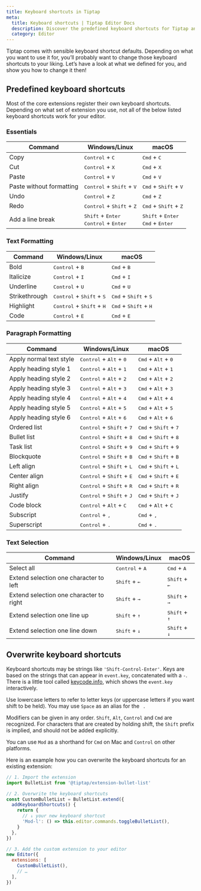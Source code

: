 ```yaml
---
title: Keyboard shortcuts in Tiptap
meta:
  title: Keyboard shortcuts | Tiptap Editor Docs
  description: Discover the predefined keyboard shortcuts for Tiptap and learn how to customize these shortcuts to fit your editing needs.
  category: Editor
---
```


Tiptap comes with sensible keyboard shortcut defaults. Depending on what you want to use it for, you’ll probably want to change those keyboard shortcuts to your liking. Let’s have a look at what we defined for you, and show you how to change it then!

## Predefined keyboard shortcuts

Most of the core extensions register their own keyboard shortcuts. Depending on what set of extension you use, not all of the below listed keyboard shortcuts work for your editor.

### Essentials

| Command                  | Windows/Linux                                                                  | macOS                                                                      |
| ------------------------ | ------------------------------------------------------------------------------ | -------------------------------------------------------------------------- |
| Copy                     | <kbd>Control</kbd> + <kbd>C</kbd>                                              | <kbd>Cmd</kbd> + <kbd>C</kbd>                                              |
| Cut                      | <kbd>Control</kbd> + <kbd>X</kbd>                                              | <kbd>Cmd</kbd> + <kbd>X</kbd>                                              |
| Paste                    | <kbd>Control</kbd> + <kbd>V</kbd>                                              | <kbd>Cmd</kbd> + <kbd>V</kbd>                                              |
| Paste without formatting | <kbd>Control</kbd> + <kbd>Shift</kbd> + <kbd>V</kbd>                           | <kbd>Cmd</kbd> + <kbd>Shift</kbd> + <kbd>V</kbd>                           |
| Undo                     | <kbd>Control</kbd> + <kbd>Z</kbd>                                              | <kbd>Cmd</kbd> + <kbd>Z</kbd>                                              |
| Redo                     | <kbd>Control</kbd> + <kbd>Shift</kbd> + <kbd>Z</kbd>                           | <kbd>Cmd</kbd> + <kbd>Shift</kbd> + <kbd>Z</kbd>                           |
| Add a line break         | <kbd>Shift</kbd> + <kbd>Enter</kbd><br /><kbd>Control</kbd> + <kbd>Enter</kbd> | <kbd>Shift</kbd> + <kbd>Enter</kbd><br /><kbd>Cmd</kbd> + <kbd>Enter</kbd> |

### Text Formatting

| Command       | Windows/Linux                                        | macOS                                            |
| ------------- | ---------------------------------------------------- | ------------------------------------------------ |
| Bold          | <kbd>Control</kbd> + <kbd>B</kbd>                    | <kbd>Cmd</kbd> + <kbd>B</kbd>                    |
| Italicize     | <kbd>Control</kbd> + <kbd>I</kbd>                    | <kbd>Cmd</kbd> + <kbd>I</kbd>                    |
| Underline     | <kbd>Control</kbd> + <kbd>U</kbd>                    | <kbd>Cmd</kbd> + <kbd>U</kbd>                    |
| Strikethrough | <kbd>Control</kbd> + <kbd>Shift</kbd> + <kbd>S</kbd> | <kbd>Cmd</kbd> + <kbd>Shift</kbd> + <kbd>S</kbd> |
| Highlight     | <kbd>Control</kbd> + <kbd>Shift</kbd> + <kbd>H</kbd> | <kbd>Cmd</kbd> + <kbd>Shift</kbd> + <kbd>H</kbd> |
| Code          | <kbd>Control</kbd> + <kbd>E</kbd>                    | <kbd>Cmd</kbd> + <kbd>E</kbd>                    |

### Paragraph Formatting

| Command                 | Windows/Linux                                        | macOS                                            |
| ----------------------- | ---------------------------------------------------- | ------------------------------------------------ |
| Apply normal text style | <kbd>Control</kbd> + <kbd>Alt</kbd> + <kbd>0</kbd>   | <kbd>Cmd</kbd> + <kbd>Alt</kbd> + <kbd>0</kbd>   |
| Apply heading style 1   | <kbd>Control</kbd> + <kbd>Alt</kbd> + <kbd>1</kbd>   | <kbd>Cmd</kbd> + <kbd>Alt</kbd> + <kbd>1</kbd>   |
| Apply heading style 2   | <kbd>Control</kbd> + <kbd>Alt</kbd> + <kbd>2</kbd>   | <kbd>Cmd</kbd> + <kbd>Alt</kbd> + <kbd>2</kbd>   |
| Apply heading style 3   | <kbd>Control</kbd> + <kbd>Alt</kbd> + <kbd>3</kbd>   | <kbd>Cmd</kbd> + <kbd>Alt</kbd> + <kbd>3</kbd>   |
| Apply heading style 4   | <kbd>Control</kbd> + <kbd>Alt</kbd> + <kbd>4</kbd>   | <kbd>Cmd</kbd> + <kbd>Alt</kbd> + <kbd>4</kbd>   |
| Apply heading style 5   | <kbd>Control</kbd> + <kbd>Alt</kbd> + <kbd>5</kbd>   | <kbd>Cmd</kbd> + <kbd>Alt</kbd> + <kbd>5</kbd>   |
| Apply heading style 6   | <kbd>Control</kbd> + <kbd>Alt</kbd> + <kbd>6</kbd>   | <kbd>Cmd</kbd> + <kbd>Alt</kbd> + <kbd>6</kbd>   |
| Ordered list            | <kbd>Control</kbd> + <kbd>Shift</kbd> + <kbd>7</kbd> | <kbd>Cmd</kbd> + <kbd>Shift</kbd> + <kbd>7</kbd> |
| Bullet list             | <kbd>Control</kbd> + <kbd>Shift</kbd> + <kbd>8</kbd> | <kbd>Cmd</kbd> + <kbd>Shift</kbd> + <kbd>8</kbd> |
| Task list               | <kbd>Control</kbd> + <kbd>Shift</kbd> + <kbd>9</kbd> | <kbd>Cmd</kbd> + <kbd>Shift</kbd> + <kbd>9</kbd> |
| Blockquote              | <kbd>Control</kbd> + <kbd>Shift</kbd> + <kbd>B</kbd> | <kbd>Cmd</kbd> + <kbd>Shift</kbd> + <kbd>B</kbd> |
| Left align              | <kbd>Control</kbd> + <kbd>Shift</kbd> + <kbd>L</kbd> | <kbd>Cmd</kbd> + <kbd>Shift</kbd> + <kbd>L</kbd> |
| Center align            | <kbd>Control</kbd> + <kbd>Shift</kbd> + <kbd>E</kbd> | <kbd>Cmd</kbd> + <kbd>Shift</kbd> + <kbd>E</kbd> |
| Right align             | <kbd>Control</kbd> + <kbd>Shift</kbd> + <kbd>R</kbd> | <kbd>Cmd</kbd> + <kbd>Shift</kbd> + <kbd>R</kbd> |
| Justify                 | <kbd>Control</kbd> + <kbd>Shift</kbd> + <kbd>J</kbd> | <kbd>Cmd</kbd> + <kbd>Shift</kbd> + <kbd>J</kbd> |
| Code block              | <kbd>Control</kbd> + <kbd>Alt</kbd> + <kbd>C</kbd>   | <kbd>Cmd</kbd> + <kbd>Alt</kbd> + <kbd>C</kbd>   |
| Subscript               | <kbd>Control</kbd> + <kbd>,</kbd>                    | <kbd>Cmd</kbd> + <kbd>,</kbd>                    |
| Superscript             | <kbd>Control</kbd> + <kbd>.</kbd>                    | <kbd>Cmd</kbd> + <kbd>.</kbd>                    |

### Text Selection

| Command                                 | Windows/Linux                     | macOS                           |
| --------------------------------------- | --------------------------------- | ------------------------------- |
| Select all                              | <kbd>Control</kbd> + <kbd>A</kbd> | <kbd>Cmd</kbd> + <kbd>A</kbd>   |
| Extend selection one character to left  | <kbd>Shift</kbd> + <kbd>←</kbd>   | <kbd>Shift</kbd> + <kbd>←</kbd> |
| Extend selection one character to right | <kbd>Shift</kbd> + <kbd>→</kbd>   | <kbd>Shift</kbd> + <kbd>→</kbd> |
| Extend selection one line up            | <kbd>Shift</kbd> + <kbd>↑</kbd>   | <kbd>Shift</kbd> + <kbd>↑</kbd> |
| Extend selection one line down          | <kbd>Shift</kbd> + <kbd>↓</kbd>   | <kbd>Shift</kbd> + <kbd>↓</kbd> |

## Overwrite keyboard shortcuts

Keyboard shortcuts may be strings like `'Shift-Control-Enter'`. Keys are based on the strings that can appear in `event.key`, concatenated with a `-`. There is a little tool called [keycode.info](https://keycode.info/), which shows the `event.key` interactively.

Use lowercase letters to refer to letter keys (or uppercase letters if you want shift to be held). You may use `Space` as an alias for the <code> </code>.

Modifiers can be given in any order. `Shift`, `Alt`, `Control` and `Cmd` are recognized. For characters that are created by holding shift, the `Shift` prefix is implied, and should not be added explicitly.

You can use `Mod` as a shorthand for `Cmd` on Mac and `Control` on other platforms.

Here is an example how you can overwrite the keyboard shortcuts for an existing extension:

```js
// 1. Import the extension
import BulletList from '@tiptap/extension-bullet-list'

// 2. Overwrite the keyboard shortcuts
const CustomBulletList = BulletList.extend({
  addKeyboardShortcuts() {
    return {
      // ↓ your new keyboard shortcut
      'Mod-l': () => this.editor.commands.toggleBulletList(),
    }
  },
})

// 3. Add the custom extension to your editor
new Editor({
  extensions: [
    CustomBulletList(),
    // …
  ],
})
```
